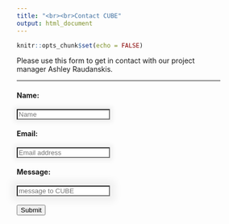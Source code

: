 ```yaml
---
title: "<br><br>Contact CUBE"
output: html_document
---
```


<!-- trying to implement the contact form linked to google forms from here: https://github.com/toperkin/staticFormEmails -->

```r
knitr::opts_chunk$set(echo = FALSE)
```


Please use this form to get in contact with our project manager Ashley Raudanskis.

-----

<style>

<!-- /* padding for all elements*/ -->
*, *:before, *:after {
  box-sizing: border-box;
}

<!-- styles for any input text box -->
input[type=text] {
  padding: 10px;
  margin:10px 0; 
}

.contact-text-input {
  box-shadow:0 0 10px 5px rgba(0,0,0,0.06);
}

.contact-text-message {
  box-shadow:0px 0px 15px 10px rgba(0,0,0,0.06);
}

input[type=submit] {
}

</style>


<!-- google forms link
https://docs.google.com/forms/d/e/1FAIpQLSd-Vwhr0J7ShhAg_RWPJ2qdH9RnV5E1_aShIooFEoAKtfkKcg/viewform?usp=pp_url&entry.1343111128=Jason+Moggridge&entry.1111689708=ja.moggridge@gmail.com&entry.1050507149=A+TEST
-->

<div>

<!-- My contact form front end -->
<form name="gform" id="gform" enctype="text/plain" action="https://docs.google.com/forms/d/e/1FAIpQLSd-Vwhr0J7ShhAg_RWPJ2qdH9RnV5E1_aShIooFEoAKtfkKcg/formResponse?" target="hidden_iframe" onsubmit="submitted=true;">
    <h4>Name:</h4>
    <input type="text" name="entry.1343111128" id="entry.1343111128" class="contact-text-input" placeholder="Name">
    <h4>Email:</h4>
    <input type="text" name="entry.1111689708" id="entry.1111689708" class="contact-text-input" placeholder="Email address">
    <h4>Message:</h4>
    <input type="text" name="entry.1050507149" id="entry.1050507149" style="width=100%" placeholder="message to CUBE" class="contact-text-message"> <br> <br>
    <input type="submit" value="Submit">
</form>


<iframe name="hidden_iframe" id="hidden_iframe" style="display:none;" onload="if(submitted) {}"></iframe>

</div>

<!-- javascript to send the info and display success message -->
<script src="https://ajax.googleapis.com/ajax/libs/jquery/3.3.1/jquery.min.js"></script>
<script type="text/javascript">var submitted=false;</script>
<script type="text/javascript">
$('#gform').on('submit', function(e) {
  $('#gform *').fadeOut(1500);
  $('#gform').prepend('<br><br><div class="alert alert-success" role="alert">Thanks for contacting us. We will be in touch soon.</div>');
  });
</script>


<br>



